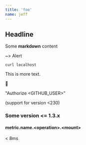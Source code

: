 ```yaml
---
title: 'foo'
name: jeff
---
```



## Headline

<Test name={frontmatter.name} />

<ContextConsumer />

Some **markdown** content

~> Alert

<Dynamic />

```shell-session
curl localhost
```

This is more text.

:tada:

"Authorize \<GITHUB_USER\>"

(support for version \<230)

### Some version \<= 1.3.x

#### metric.name.\<operation>.\<mount>

< 8ms
